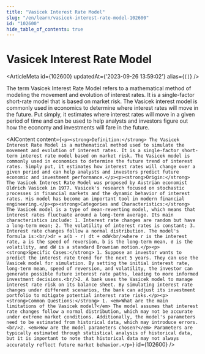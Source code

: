 ```yaml
---
title: "Vasicek Interest Rate Model"
slug: "/en/learn/vasicek-interest-rate-model-102600"
id: "102600"
hide_table_of_contents: true
---
```



# Vasicek Interest Rate Model

<ArticleMeta id={102600} updatedAt={'2023-09-26 13:59:02'} alias={`[]`} />
<div className='border-solid border-b border-t-0 my-4 border-[var(--ifm-color-gray-300)]' />

The term Vasicek Interest Rate Model refers to a mathematical method of modeling the movement and evolution of interest rates. It is a single-factor short-rate model that is based on market risk. The Vasicek interest model is commonly used in economics to determine where interest rates will move in the future. Put simply, it estimates where interest rates will move in a given period of time and can be used to help analysts and investors figure out how the economy and investments will fare in the future.

<AIContent content={`<p><strong>Definition:</strong> The Vasicek Interest Rate Model is a mathematical method used to simulate the movement and evolution of interest rates. It is a single-factor short-term interest rate model based on market risk. The Vasicek model is commonly used in economics to determine the future trend of interest rates. Simply put, it estimates how interest rates will change over a given period and can help analysts and investors predict future economic and investment performance.</p><p><strong>Origin:</strong> The Vasicek Interest Rate Model was proposed by Austrian economist Oldrich Vasicek in 1977. Vasicek's research focused on stochastic processes in financial markets and the dynamic behavior of interest rates. His model has become an important tool in modern financial engineering.</p><p><strong>Categories and Characteristics:</strong> The Vasicek model is a type of mean-reverting model, which means that interest rates fluctuate around a long-term average. Its main characteristics include: 1. Interest rate changes are random but have a long-term mean; 2. The volatility of interest rates is constant; 3. Interest rate changes follow a normal distribution. The model's formula is:<br/>dr = a(b - r) dt + σdW<br/>where r is the interest rate, a is the speed of reversion, b is the long-term mean, σ is the volatility, and dW is a standard Brownian motion.</p><p><strong>Specific Cases:</strong> 1. Suppose an investor wants to predict the interest rate trend for the next 5 years. They can use the Vasicek model for simulation. By setting the initial interest rate, long-term mean, speed of reversion, and volatility, the investor can generate possible future interest rate paths, leading to more informed investment decisions.<br/>2. A bank uses the Vasicek model to manage interest rate risk on its balance sheet. By simulating interest rate changes under different scenarios, the bank can adjust its investment portfolio to mitigate potential interest rate risks.</p><p><strong>Common Questions:</strong> 1. <em>What are the main limitations of the Vasicek model?</em> The model assumes that interest rate changes follow a normal distribution, which may not be accurate under extreme market conditions. Additionally, the model's parameters need to be estimated from historical data, which may introduce errors.<br/>2. <em>How are the model parameters chosen?</em> Parameters are typically estimated through statistical analysis of historical data, but it is important to note that historical data may not always accurately reflect future market behavior.</p>`} id={102600} />
